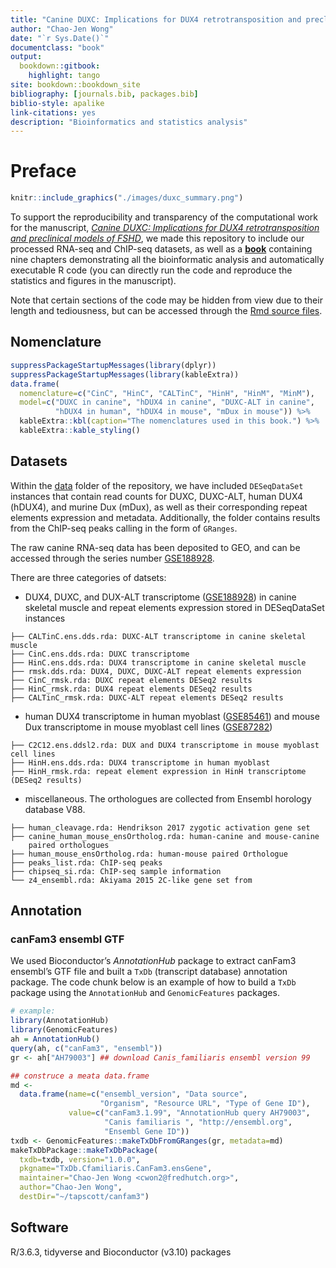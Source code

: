 ```yaml
---
title: "Canine DUXC: Implications for DUX4 retrotransposition and preclinical models of FSHD"
author: "Chao-Jen Wong"
date: "`r Sys.Date()`"
documentclass: "book"
output:
  bookdown::gitbook:
    highlight: tango
site: bookdown::bookdown_site
bibliography: [journals.bib, packages.bib]
biblio-style: apalike
link-citations: yes
description: "Bioinformatics and statistics analysis"
---
```


# Preface {-}

```r
knitr::include_graphics("./images/duxc_summary.png")                        
```

To support the reproducibility and transparency of the computational work for the manuscript, [_Canine DUXC: Implications for DUX4 retrotransposition and preclinical models of FSHD_](https://academic.oup.com/hmg/advance-article/doi/10.1093/hmg/ddab352/6457948), we made this repository to include our processed RNA-seq and ChIP-seq datasets, as well as a [__book__](https://fredhutch.github.io/canFam3.DuxFamily/) containing nine chapters demonstrating all the bioinformatic analysis and automatically executable R code (you can directly run the code and reproduce the statistics and figures in the manuscript).

Note that certain sections of the code may be hidden from view due to their length and tediousness, but can be accessed through the [Rmd source files](https://github.com/FredHutch/canFam3.DuxFamily/tree/master/gitbook).

## Nomenclature
```r
suppressPackageStartupMessages(library(dplyr))
suppressPackageStartupMessages(library(kableExtra))
data.frame(
  nomenclature=c("CinC", "HinC", "CALTinC", "HinH", "HinM", "MinM"),
  model=c("DUXC in canine", "hDUX4 in canine", "DUXC-ALT in canine", 
          "hDUX4 in human", "hDUX4 in mouse", "mDux in mouse")) %>% 
  kableExtra::kbl(caption="The nomenclatures used in this book.") %>%
  kableExtra::kable_styling()
```

## Datasets

Within the [data](https://github.com/FredHutch/canFam3.DuxFamily/tree/master/data) folder of the repository, we have included `DESeqDataSet` instances that contain read counts for DUXC, DUXC-ALT, human DUX4 (hDUX4), and murine Dux (mDux), as well as their corresponding repeat elements expression and metadata. Additionally, the folder contains results from the ChIP-seq peaks calling in the form of `GRanges`. 

The raw canine RNA-seq data has been deposited to GEO, and can be accessed through the series number [GSE188928](https://www.ncbi.nlm.nih.gov/geo/query/acc.cgi?acc=GSE188928).

There are three categories of datsets:

- DUX4, DUXC, and DUX-ALT transcriptome ([GSE188928](https://www.ncbi.nlm.nih.gov/geo/query/acc.cgi?acc=GSE188928)) in canine skeletal muscle and repeat elements expression stored in DESeqDataSet instances
```
├── CALTinC.ens.dds.rda: DUXC-ALT transcriptome in canine skeletal muscle
├── CinC.ens.dds.rda: DUXC transcriptome
├── HinC.ens.dds.rda: DUX4 transcriptome in canine skeletal muscle
├── rmsk.dds.rda: DUX4, DUXC, DUXC-ALT repeat elements expression
├── CinC_rmsk.rda: DUXC repeat elements DESeq2 results
├── HinC_rmsk.rda: DUX4 repeat elements DESeq2 results
├── CALTinC_rmsk.rda: DUXC-ALT repeat elements DESeq2 results
```

- human DUX4 transcriptome in human myoblast ([GSE85461](https://www.ncbi.nlm.nih.gov/geo/query/acc.cgi?acc=GSE85461)) and mouse Dux transcriptome in mouse myoblast cell lines ([GSE87282](https://www.ncbi.nlm.nih.gov/geo/query/acc.cgi?acc=GSE87282))     
```
├── C2C12.ens.ddsl2.rda: DUX and DUX4 transcriptome in mouse myoblast cell lines
├── HinH.ens.dds.rda: DUX4 transcriptome in human myoblast
├── HinH_rmsk.rda: repeat element expression in HinH transcriptome (DESeq2 results)
```

- miscellaneous. The orthologues are collected from Ensembl horology database V88.   
```
├── human_cleavage.rda: Hendrikson 2017 zygotic activation gene set
├── canine_human_mouse_ensOrtholog.rda: human-canine and mouse-canine 
    paired orthologues 
├── human_mouse_ensOrtholog.rda: human-mouse paired Orthologue
├── peaks_list.rda: ChIP-seq peaks 
├── chipseq_si.rda: ChIP-seq sample information
└── z4_ensembl.rda: Akiyama 2015 2C-like gene set from 
```

## Annotation

### canFam3 ensembl GTF
We used Bioconductor's _AnnotationHub_ package to extract canFam3 ensembl's GTF file and built a `TxDb` (transcript database) annotation package. The code chunk below is an example of how to build a `TxDb` package using the `AnnotationHub` and `GenomicFeatures` packages.

```r
# example:
library(AnnotationHub)
library(GenomicFeatures)
ah = AnnotationHub()
query(ah, c("canFam3", "ensembl"))
gr <- ah["AH79003"] ## download Canis_familiaris ensembl version 99

## construce a meata data.frame
md <- 
  data.frame(name=c("ensembl_version", "Data source", 
                    "Organism", "Resource URL", "Type of Gene ID"),
             value=c("canFam3.1.99", "AnnotationHub query AH79003", 
                     "Canis familiaris ", "http://ensembl.org", 
                     "Ensembl Gene ID"))
txdb <- GenomicFeatures::makeTxDbFromGRanges(gr, metadata=md)
makeTxDbPackage::makeTxDbPackage(
  txdb=txdb, version="1.0.0",
  pkgname="TxDb.Cfamiliaris.CanFam3.ensGene",
  maintainer="Chao-Jen Wong <cwon2@fredhutch.org>",
  author="Chao-Jen Wong",
  destDir="~/tapscott/canfam3")
```

## Software
R/3.6.3, tidyverse and Bioconductor (v3.10) packages